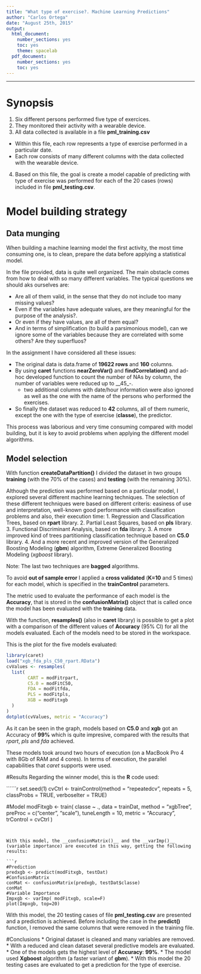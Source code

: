 ```yaml
---
title: "What type of exercise?. Machine Learning Predictions"
author: "Carlos Ortega"
date: "August 25th, 2015"
output:
  html_document:
    number_sections: yes
    toc: yes
    theme: spacelab
  pdf_document:
    number_sections: yes
    toc: yes
---
```


***

# Synopsis
1. Six different persons performed five type of exercices.
2. They monitored their activity with a wearable device.
3. All data collected is available in a file **pml_training.csv**
  + Within this file, each row represents a type of exercise performed in a particular date.
  + Each row consists of many different columns with the data collected with the wearable device.
4. Based on this file, the goal is create a model capable of predicting with type of exercise was performed for each of the 20 cases (rows) included in file **pml_testing.csv**.
  
# Model building strategy
## Data munging
When building a machine learning model the first activity, the most time consuming one, is to clean, prepare the data before applying a statistical model.

In the file provided, data is quite well organized. The main obstacle comes from how to deal with so many different variables. The typical questions we should aks ourselves are:

* Are all of them valid, in the sense that they do not include too many missing values?
* Even if the variables have adequate values, are they meaningful for the purpose of the analysis?.
* Or even if they have values, are all of them equal?
* And in terms of simplification (to build a parsimonious model), can we ignore some of the variables because they are correlated with some others? Are they superfluos?

In the assignment I have considered all these issues:

* The original data is data.frame of __19622 rows__ and __160__ columns.
* By using __caret__ functions __nearZeroVar()__ and __findCorrelation()__ and ad-hoc developed function to count the number of NAs by column, the number of variables were reduced up to __45_-.
  + two additional columns with date/hour information were also ignored as well as the one with the name of the persons who performed the exercises.
* So finally the dataset was reduced to __42__ columns, all of them numeric, except the one with the type of exercise (__classe__), the predictor.

This process was laborious and very time consuming compared with model building, but it is key to avoid problems when applying the different model algorithms.

## Model selection
With function __createDataPartition()__ I divided the dataset in two groups __training__ (with the 70% of the cases) and __testing__ (with the remaining 30%).

Although the prediction was performed based on a particular model, I explored several different machine learning techniques. The selection of these different techniques were based on different criteris: easiness of use and interpretation, well-known good performance with classification problems and also, their execution time:
1. Regression and Classification Trees, based on __rpart__ library.
2. Partial Least Squares, based on __pls__ library.
3. Functional Discriminant Analysis, based on __fda__ library.
3. A more improved kind of trees partitioning classification technique based on __C5.0__ library.
4. And a more recent and improved version of the Generalized Boosting Modeling (__gbm__) algorithm, Extreme Generalized Boosting Modeling (_xgboost_ library).

Note: The last two techniques are __bagged__ algorithms.

To avoid __out of sample error__ I applied a __cross validated__ (__K=10__ and 5 times) for each model, which is specified in the __trainControl__ parameters.

The metric used to evaluate the performance of each model is the __Accuracy__, that is stored in the __confusionMatrix()__ object that is called once the model has been evaluated with the __training__ data.

With the function, __resamples()__ (also in __caret__ library) is possible to get a plot with a comparison of the different values of __Accuracy__ (95% CI) for all the models evaluated. Each of the models need to be stored in the workspace.

This is the plot for the five models evaluated:

```r
library(caret)
load("xgb_fda_pls_C50_rpart.RData")
cvValues <- resamples(
  list(
        CART = modFitrpart, 
        C5.0 = modFitC50,
        FDA = modFitfda,
        PLS = modFitpls,
        XGB = modFitxgb
  )
)
dotplot(cvValues, metric = "Accuracy")

```

As it can be seen in the graph, models based on __C5.0__ and __xgb__ got an Accuracy of __99%__ which is quite impresive, compared with the results that _rpart_, _pls_ and _fda_ achieved.

These models took around two hours of execution (on a MacBook Pro 4 with 8Gb of RAM and 4 cores). In terms of execution, the parallel capabilities that _caret_ supports were used.

#Results 
Regarding the winner model, this is the __R__ code used:

``````r
set.seed(1)
cvCtrl <- trainControl(method = "repeatedcv", repeats = 5,
                       classProbs = TRUE,
                       verboseIter = TRUE)

#Model
modFitxgb <- train(
  classe ~ ., data = trainDat,
  method = "xgbTree",
  preProc = c("center", "scale"),
  tuneLength = 10,
  metric = "Accuracy",
  trControl = cvCtrl
)

```


With this model, the __confusionMatrix()__ and the __varImp()__ (variable importance) are executed in this way, getting the following results: 

```r
#Prediction
predxgb <- predict(modFitxgb, testDat)
#ConfusionMatrix
conMat <- confusionMatrix(predxgb, testDat$classe)
conMat
#Variable Importance
Impxgb <- varImp( modFitxgb, scale=F)
plot(Impxgb, top=20)
```

With this model, the 20 testing cases of file **pml_testing.csv** are presented and a prediction is achieved. Before including the case in the __predict()__ function, I removed the same columns that were removed in the training file.

#Conclusions
* Original dataset is cleaned and many variables are removed.
* With a reduced and clean dataset several predictive models are evaluated.
* One of the models gets the highest level of __Accuracy__: __99%__.
* The model used __Xgboost__ algorithm (a faster variant of __gbm__).
* With this model the 20 testing cases are evaluated to get a prediction for the type of exercise.

